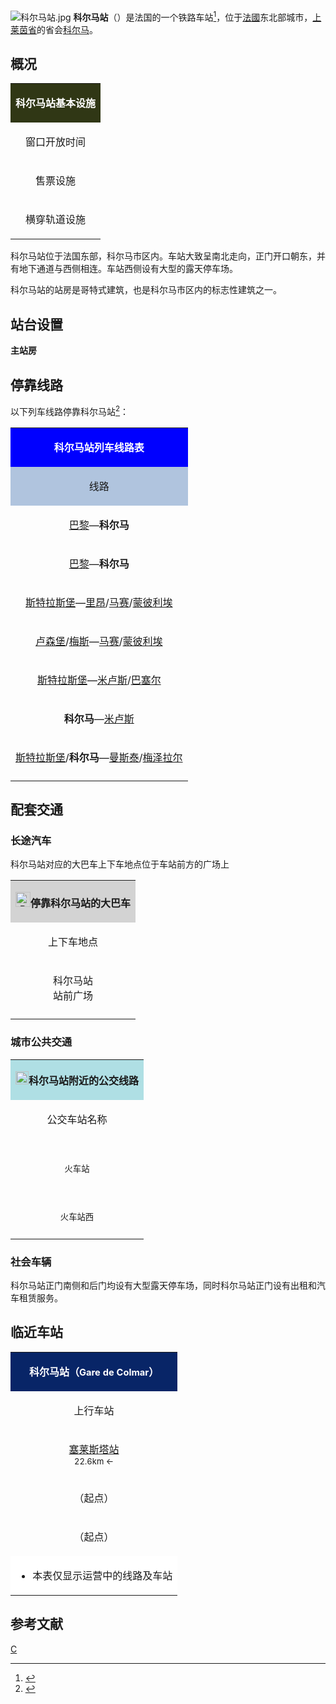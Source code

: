 {{noteTA
|G1=法国地名
|T=zh-cn:科尔马站; zh-hk:科爾馬車站; zh-tw:科爾馬車站;
|1=zh-cn:科尔马站; zh-hk:科爾馬車站; zh-tw:科爾馬車站;
}}
{{Infobox station
|name              = {{FR-Transport|sncf}} 科尔马站
|symbol_top        = 
|native_name       = {{lang|fr|Gare de Colmar}}
|native_name_lang  = fr
| type          = [[法国铁路车站列表|法国铁路车站]]
|image             =Colmar, Bahnhof.jpg 
|caption           = 
| country = {{FRA}}
| borough = [[上莱茵省|上莱茵省]][[科尔马|科尔马]]
| address       = 9 place de la Gare<br>68000 COLMAR
| levels = 1
| disabled = YES
|code              = 182084
|pinyin_code = keerma zhan
| coordinates         =  {{coord|48|04|22|N|7|20|47|E|display=inline,title}}
|elevation         = 198
|architect         = Ludwig Drum
|owned             = {{FR-Transport|sncf}}
|structure         = 铁路车站
|opened              = 1840年10月19日<br>1907年5月1日
|status            = 使用中
|operator          = {{FR-Transport|sncf}}
|lines             = 
* [[斯特拉斯堡－圣路易铁路|斯特拉斯堡－圣路易铁路]]
* {{link-fr|科尔马－梅泽拉尔铁路|Ligne de Colmar-Central à Metzeral}} 
|tracks            = 5
|passengers        = 3,871,236人次<ref>{{Cite web|url=https://ressources.data.sncf.com/explore/dataset/frequentation-gares/table/?sort=totalvoyageurs2017&q=colmar|title=Fréquentation en gares|accessdate=2019-09-02|author=SNCF|language=法语|publisher=SNCF Open Data}}</ref>
|pass_year         = 2017年
| services = 
{{Adjacent stations|system=TER-GES
|line1=A01|left1=塞莱斯塔|right1=米卢斯城
|line2=A02a|left2=本费尔德|right2=
|line3=A02b|left3=|right3=鲁法克
|line4=A19|left4=|right4=科尔马圣约瑟夫
}}
|interchange = 
| other_services = （参见"''[[科尔马站#配套交通|配套交通]]''"一栏）
|connections = 
}}
[[File:科尔马站.jpg|right]]
'''科尔马站'''（{{lang-fr|Gare de Colmar}}）是法国的一个铁路车站<ref>{{Cite web|url=http://www.ter.sncf.com/alsace/gares/87182014/gare%20de%20Colmar/prochains-departs|title=科尔马站实用信息|accessdate=2016-03-22|author=SNCF|publisher=SNCF|language=法语|archive-date=2016-04-16|archive-url=https://web.archive.org/web/20160416065024/http://www.ter.sncf.com/alsace/gares/87182014/gare%20de%20Colmar/prochains-departs|dead-url=no}}</ref>，位于[[法國|法國]]东北部城市，[[上莱茵省|上莱茵省]]的省会[[科尔马|科尔马]]。

== 概况 ==
<center>
{| class="wikitable mw-collapsible"
|colspan="2" style="background:#303715" align="center" |{{FR-Transport|sncf}} <font color=#FFFFFF>'''科尔马站基本设施'''</font>
|-
!align="center"|窗口开放时间
|
* 周一至五：6:00－20:00
* 周六：8:30－19:00
* 周日及节假日：10:00－19:00
|-
!align="center"|售票设施
|{{FR-Transport|d|sncf}} {{FR-Transport|d|ter}}
|-
!align="center"|横穿轨道设施
|{{FR-Transport|p|s}}
|}
</center>

科尔马站位于法国东部，科尔马市区内。车站大致呈南北走向，正门开口朝东，并有地下通道与西侧相连。车站西侧设有大型的露天停车场。

科尔马站的站房是哥特式建筑，也是科尔马市区内的标志性建筑之一。

==站台设置==
{{RailStStart|西}}
{{RailStLine|E||}}
{{RailStPlatform|岛| |||}}
{{RailStLine|D|| ||| ||}}
{{RailStLine|C||}}
{{RailStPlatform|岛| |||}}
{{RailStLine|B|| ||| ||}}
{{RailStLine|A|| ||| ||}}
{{RailStPlatform|侧d||1T||}}
'''主站房'''
{{RailStEnd|东}}

== 停靠线路 ==
{{动态列表|最后更新时间：2019年9月3日。本章节内容仅供参考，不排除临时性的变更。欢迎修正和补充}}

以下列车线路停靠科尔马站<ref>{{Cite web|url=http://www.sncf.com/fr/gare/horaires/colmar|title=科尔马站实时列车时刻表|accessdate=2016-03-22|author=SNCF|date=|publisher=|language=法语|archive-date=2016-10-30|archive-url=https://web.archive.org/web/20161030144309/http://www.sncf.com/fr/gare/horaires/colmar|dead-url=no}}</ref>：

{| class="wikitable mw-collapsible" 
|colspan="5" style="background:#0000FF" align="center" |{{FR-Transport|sncf}} <font color=#FFFFFF>'''科尔马站列车线路表'''</font>
|-
!style="background:#B0C4DE"| 线路
!style="background:#B0C4DE"|车种
!style="background:#B0C4DE"|上一站
!style="background:#B0C4DE"|下一站
!style="background:#B0C4DE"|大致运行频率{{noteTag|name=noteA}}
|-
|[[巴黎东站|巴黎]]—'''科尔马'''
| rowspan="1" align="center" |{{FR-Transport|ouigo}}
|[[斯特拉斯堡城站|斯特拉斯堡]]
|（终点）
|每天1趟
|-
|[[巴黎东站|巴黎]]—'''科尔马'''
| rowspan="3" align="center" |{{FR-Transport|tgv}}
|[[斯特拉斯堡城站|斯特拉斯堡]]/[[塞莱斯塔站|塞莱斯塔]]
|（终点）
|每天2趟左右
|-
|[[斯特拉斯堡城站|斯特拉斯堡]]—[[里昂帕尔迪厄站|里昂]]/[[马赛圣夏勒站|马赛]]/[[蒙彼利埃圣罗克站|蒙彼利埃]]
|[[斯特拉斯堡城站|斯特拉斯堡]]
|[[米卢斯城站|米卢斯]]
|每天3趟左右
|-
|[[卢森堡车站|卢森堡]]/[[梅斯城站|梅斯]]—[[马赛圣夏勒站|马赛]]/[[蒙彼利埃圣罗克站|蒙彼利埃]]
|[[斯特拉斯堡城站|斯特拉斯堡]]
|[[米卢斯城站|米卢斯]]
|每天2趟左右
|-
|[[斯特拉斯堡城站|斯特拉斯堡]]—[[米卢斯城站|米卢斯]]/[[巴塞尔法国车站|巴塞尔]]
| rowspan="3" align="center"|{{FR-Transport|ter|ges}}
|[[塞莱斯塔站|塞莱斯塔]]
|[[博尔维莱尔站|博尔维莱尔]]/[[米卢斯城站|米卢斯]]
|每天8趟左右
|-
|'''科尔马'''—[[米卢斯城站|米卢斯]]
|（起点）
|[[科尔马附近埃尔利赛姆站|科尔马附近埃尔利赛姆]]
|每天5趟左右
|-
|[[斯特拉斯堡城站|斯特拉斯堡]]/'''科尔马'''—[[曼斯泰站|曼斯泰]]/[[梅泽拉尔站|梅泽拉尔]]
|[[塞莱斯塔站|塞莱斯塔]]/（起点）
|[[科尔马圣约瑟夫站|科尔马圣约瑟夫]]/[[蒂尔凯姆站|蒂尔凯姆]]
|每天8趟左右
|-
|colspan="5" style="background:#FFFFFF"|{{noteFoot|1=
{{noteTag|name=noteA|1=在本栏中，往返1次为"1趟"；除特别标明外，其数据仅工作日有效，周末及节假日列车数量可能会减少}}
}}
|}

== 配套交通 ==
===长途汽车===
科尔马站对应的大巴车上下车地点位于车站前方的广场上

{| class="wikitable mw-collapsible" 
|colspan="3" align="center" style="background:#D3D3D3" |[[File:BSicon_BUS.svg|24x24px]]'''停靠科尔马站的大巴车'''
|-
!align="center" |上下车地点
!align="center" |运营单位
!align="center" |主要目的地{{noteTag|name=noteA}}
|-
| rowspan="3" align="center" |科尔马站<br>站前广场
|align="center" |{{Flixbus logo}}
|{{Nombre connexion|43}}
|-
|align="center" |{{link-fr|上莱茵省城际客运|Lignes de Haute-Alsace}}{{noteTag|name=noteC}}<br>[http://www.haut-rhin.fr/horaires-des-bus/horaires-des-bus.html Lignes de Haute-Alsace] {{Wayback|url=http://www.haut-rhin.fr/horaires-des-bus/horaires-des-bus.html |date=20161219135339 }}
|
{{FR-Bus-Sign|106|F9F610|000000}} [[本维尔_(上莱茵省)|本维尔]]{{.w}}[[伊勒伊瑟恩|伊勒伊瑟恩]]<br>
{{FR-Bus-Sign|109|F8227D|FFFFFF}} [[奥斯泰姆|奥斯泰姆]]{{.w}}[[盖马尔|盖马尔]]{{.w}}[[里博维莱|里博维莱]]{{.w}}[[圣伊波利特_(上莱茵省)|圣伊波利特]]<br>
{{FR-Bus-Sign|145|DDB522|000000}} {{link-fr|锡戈尔塞姆|Sigolsheim}}{{.w}}[[金蔡姆_(上莱茵省)|金采姆]]{{.w}}[[勒博诺姆|勒博诺姆]]<br>
{{FR-Bus-Sign|157|D768F5|000000}} [[蒂尔凯姆|蒂尔凯姆]]<small>（{{link-fr|特鲁瓦塞皮|Trois-Épis}}）</small>{{.w}}[[拉巴罗什|拉巴罗什]]<br>
{{FR-Bus-Sign|208|EDCCD4|000000}} [[埃吉赛姆|埃吉赛姆]]{{.w}}[[于瑟伦堡|于瑟伦堡]]{{.w}}{{link-fr|弗格特林索芬|Vœgtlinshoffen}}<br>
{{FR-Bus-Sign|248|50B9EE|000000}} [[维尔欧瓦勒|维尔欧瓦勒]]{{.w}}[[曼斯泰|曼斯泰]]{{.w}}{{link-fr|苏尔策伦|Soultzeren}}<br>
{{FR-Bus-Sign|301|F32C80|FFFFFF}} [[福尔格尔赛姆|福尔格尔赛姆]]{{.w}}[[巴尔戈|巴尔戈]]<br>
{{FR-Bus-Sign|303|BCE53D|000000}} [[比赛姆|比赛姆]]{{.w}}[[福尔格尔赛姆|福尔格尔赛姆]]<br>
{{FR-Bus-Sign|316|C1B034|000000}} [[于尔舍奈姆|于尔舍奈姆]]{{.w}}[[迪勒嫩岑|迪勒嫩岑]]{{.w}}[[巴尔策奈姆|巴尔策奈姆]]<br>
{{FR-Bus-Sign|318|ECA41F|000000}} [[格吕瑟奈姆|格吕瑟奈姆]]{{.w}}[[埃尔瑟奈姆|埃尔瑟奈姆]]{{.w}}[[奥讷奈姆|奥讷奈姆]]<br>
{{FR-Bus-Sign|326|2E60DF|FFFFFF}} [[阿彭维尔|阿彭维尔]]{{.w}}[[代瑟奈姆|代瑟奈姆]]{{.w}}{{link-fr|韦科尔塞姆|Weckolsheim}}<br>
{{FR-Bus-Sign|346|2FB294|000000}} [[格吕瑟奈姆|格吕瑟奈姆]]{{.w}}[[马科尔赛姆|马科尔赛姆]]{{.w}}[[阿尔策奈姆|阿尔策奈姆]]<br>
{{FR-Bus-Sign|437|F5AAC8|000000}} [[下埃尔盖姆|下埃尔盖姆]]{{.w}}[[上埃尔盖姆|上埃尔盖姆]]{{.w}}[[马耶奈姆|马耶奈姆]]{{.w}}[[恩西赛姆|恩西赛姆]]{{.w}}[[米卢斯|米卢斯]]<br>
{{FR-Bus-Sign|440|599459|FFFFFF}} [[盖伯什维尔|盖伯什维尔]]{{.w}}[[贡多尔赛姆|贡多尔赛姆]]{{.w}}{{link-fr|苏尔茨马特|Soultzmatt}}{{.w}}[[盖布维莱尔|盖布维莱尔]]<br>
|-
|align="center" |{{FR-Transport|sncf}}
|（''当某条铁路线施工或罢工时，SNCF可能会提供途径该线路沿途站点的大巴车''{{noteTag|name=noteB}}）
|-
|colspan="3" style="background:#FFFFFF"|{{noteFoot|1=
{{noteTag|name=noteA|1=本栏不包括可以联程中转前往的目的地}}
{{noteTag|name=noteB|1=其车票可与SNCF的同线路车票通用}}
{{noteTag|name=noteC|1=部分城际客运线路仅周一至五开行}}
}}
|}

=== 城市公共交通 ===

{| class="wikitable mw-collapsible" 
|colspan="3" align="center" style="background:#AFDFE4"|[[File:Bus-logo.svg|21x21px]]'''科尔马站附近的公交线路'''
|-
!align="center" |公交车站名称
!align="center" |位置
!align="center" |停靠线路{{noteTag|name=noteA}}<ref>{{Cite web|url=https://www.trace-colmar.fr/12-Plans-des-lignes-.html|title=Plans des lignes|accessdate=2019-09-03|author=trace-colmar.fr|date=|publisher=trace-colmar.fr|language=fr|archive-date=2020-11-24|archive-url=https://web.archive.org/web/20201124124030/https://www.trace-colmar.fr/12-Plans-des-lignes-.html|dead-url=no}}</ref>
|-
|align="center"|'''{{lang|fr|Gare}}'''<br><small>火车站</small>
|科尔马站正门
|
{{FR-Bus-Sign|1|CA0A23|FFFFFF}} '''[[科尔马|科尔马]]'''-欧罗巴 ↔ '''[[奥尔堡-维尔|奥尔堡-维尔]]''' -二月1日广场 / 苹果园 <br>
{{FR-Bus-Sign|3|FAE417|000000}} '''[[科尔马|科尔马]]'''-欧罗巴 （环线） <br>
{{FR-Bus-Sign|4|FF8C00|FFFFFF}} '''[[科尔马|科尔马]]'''-火车站 （环线） <br>
{{FR-Bus-Sign|5|CD0C6F|FFFFFF}} '''[[科尔马|科尔马]]'''-剧场 ↔ '''[[温策奈姆|温策奈姆]]''' -小教堂 <br>
{{FR-Bus-Sign|7|75B699|FFFFFF}} '''[[科尔马|科尔马]]'''-工业北区 ↔ '''[[科尔马|科尔马]]''' -理光-莱塞尔伦 <br> 
{{FR-Bus-Sign|8|884DA7|FFFFFF}} '''[[科尔马|科尔马]]'''-剧场 / 欧罗巴 ↔ '''[[英格赛姆|英格赛姆]]'''/'''[[蒂尔凯姆|蒂尔凯姆]]'''<br>  
{{FR-Bus-Sign|20|357AB7|FFFFFF}} '''[[科尔马|科尔马]]'''-火车站 ↔ '''[[福奇维尔|福奇维尔]]'''-市政府<br>
{{FR-Bus-Sign|21|26C4EC|FFFFFF}} '''[[科尔马|科尔马]]'''-火车站 ↔ '''[[安多尔赛姆|安多尔赛姆]]'''-报春花<br>
{{FR-Bus-Sign|22|955628|FFFFFF}} '''[[科尔马|科尔马]]'''-剧场 ↔ '''[[圣克鲁瓦昂普莱讷|圣克鲁瓦昂普莱讷]]'''-黑森林<br>
{{FR-Bus-Sign|23|CECECE|FFFFFF}} '''[[科尔马|科尔马]]'''-剧场 ↔ '''{{link-fr|孙多芬|Sundhoffen}}'''<br>
{{FR-Bus-Sign|24|CCD210|575757}} '''[[科尔马|科尔马]]'''-火车站 ↔ '''[[格吕瑟奈姆|格吕瑟奈姆]]'''/'''[[里德维尔|里德维尔]]'''<br>
{{FR-Bus-Sign|25|CCCCFF|FFFFFF}} '''[[科尔马|科尔马]]'''-火车站 ↔ '''[[瓦尔巴克_(上莱茵省科尔马-里博维莱区)|瓦尔巴克]]'''-乌纳布尔<br>
{{FR-Bus-Sign|26|FEBFD2|FFFFFF}} '''[[科尔马|科尔马]]'''-火车站 ↔ '''[[埃尔利赛姆|埃尔利赛姆]]'''-葡萄园
|-
|align="center"|'''{{lang|fr|Gare Ouest}}'''<br><small>火车站西</small>
|科尔马站后门（西侧）
|
{{FR-Bus-Sign|1|CA0A23|FFFFFF}} '''[[科尔马|科尔马]]'''-欧罗巴 ↔ '''[[奥尔堡维尔|奥尔堡维尔]]''' -二月1日广场 / 苹果园 <br>
{{FR-Bus-Sign|3|FAE417|000000}} '''[[科尔马|科尔马]]'''-欧罗巴 （环线） <br>
{{FR-Bus-Sign|4|FF8C00|FFFFFF}} '''[[科尔马|科尔马]]'''-火车站 （环线） <br>
{{FR-Bus-Sign|5|CD0C6F|FFFFFF}} '''[[科尔马|科尔马]]'''-剧场 ↔ '''[[温策奈姆|温策奈姆]]''' -小教堂 <br>
{{FR-Bus-Sign|7|75B699|FFFFFF}} '''[[科尔马|科尔马]]'''-工业北区 ↔ '''[[科尔马|科尔马]]''' -理光-莱塞尔伦 <br> 
{{FR-Bus-Sign|8|884DA7|FFFFFF}} '''[[科尔马|科尔马]]'''-剧场 / 欧罗巴 ↔ '''[[英格赛姆|英格赛姆]]'''/'''[[蒂尔凯姆|蒂尔凯姆]]'''<br>
{{FR-Bus-Sign|26|FEBFD2|FFFFFF}} '''[[科尔马|科尔马]]'''-火车站 ↔ '''[[埃尔利赛姆|埃尔利赛姆]]'''-葡萄园
|-
|colspan="3" style="background:#FFFFFF"|{{noteFoot|1=
{{noteTag|name=noteA|1='''粗体字'''为所在市镇；车站中文名称非官方正式翻译，仅供参考。科尔马市区内的所有公交线路在周日及节假日均停运}}
}}
|}

===社会车辆===
科尔马站正门南侧和后门均设有大型露天停车场，同时科尔马站正门设有出租和汽车租赁服务。

==临近车站==

{|class="wikitable mw-collapsible" style="margin: 0 auto; width:42em;"
|colspan="3"  style="background:#082567" align="center"|<font color=#FFFFFF>'''科尔马站（<span style="font-size:11pt;">Gare de Colmar</span>）'''</font>
|-
!上行车站
!线路
!下行车站
|-
|align="center" |[[塞莱斯塔站|塞莱斯塔站]]<br><span style="font-size:small">22.6km ←</span>
|align="center" |'''[[斯特拉斯堡－圣路易铁路|斯特拉斯堡－圣路易铁路]]'''
|align="center" |{{link-fr|科尔马附近埃尔利赛姆站|Gare de Herrlisheim-près-Colmar}}<br><span style="font-size:small">→ 6.5km</span>
|-
|align="center" |（起点）
|align="center" |'''{{link-fr|科尔马－梅泽拉尔铁路|Ligne de Colmar-Central à Metzeral}}'''
|align="center" |[[科尔马圣约瑟夫站|科尔马圣约瑟夫站]]<br><span style="font-size:small">→ 1km</span>
|-
|align="center" |（起点）
|align="center" |<s>{{link-fr|科尔马－新布里萨克铁路|Ligne de Colmar-Central à Neuf-Brisach}}</s>（货运）
|align="center" |（货运铁路）
|-
|colspan="3" style="background:#FFFFFF"|
*本表仅显示运营中的线路及车站
|}

== 参考文献 ==
{{Reflist}}

{{法国主要火车站列表}}

[[Category:上萊茵省鐵路車站|C]]